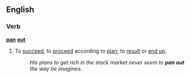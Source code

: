 ==English==
===Verb===
'''[[pan]] [[out]]'''
#{{idiom}} To [[succeed]]; to [[proceed]] according to [[plan]]; to [[result]] or [[end up]].
#:''His plans to get rich in the stock market never seem to '''pan out''' the way he imagines.''